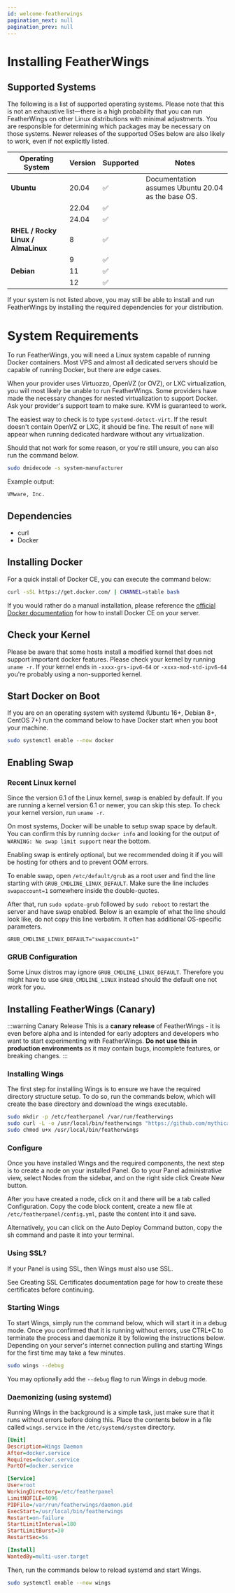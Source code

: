 ```yaml
---
id: welcome-featherwings
pagination_next: null
pagination_prev: null
---
```


# Installing FeatherWings

## Supported Systems

The following is a list of supported operating systems. Please note that this is not an exhaustive list—there is a high probability that you can run FeatherWings on other Linux distributions with minimal adjustments. You are responsible for determining which packages may be necessary on those systems. Newer releases of the supported OSes below are also likely to work, even if not explicitly listed.

| Operating System                | Version  | Supported | Notes                                                         |
|---------------------------------|----------|-----------|---------------------------------------------------------------|
| **Ubuntu**                      | 20.04    | ✅        | Documentation assumes Ubuntu 20.04 as the base OS.            |
|                                 | 22.04    | ✅        |                                                               |
|                                 | 24.04    | ✅        |                                                               |
| **RHEL / Rocky Linux / AlmaLinux** | 8        | ✅        |                                                               |
|                                 | 9        | ✅        |                                                               |
| **Debian**                      | 11       | ✅        |                                                               |
|                                 | 12       | ✅        |                                                               |

If your system is not listed above, you may still be able to install and run FeatherWings by installing the required dependencies for your distribution.


# System Requirements

To run FeatherWings, you will need a Linux system capable of running Docker containers. Most VPS and almost all dedicated servers should be capable of running Docker, but there are edge cases.

When your provider uses Virtuozzo, OpenVZ (or OVZ), or LXC virtualization, you will most likely be unable to run FeatherWings. Some providers have made the necessary changes for nested virtualization to support Docker. Ask your provider's support team to make sure. KVM is guaranteed to work.

The easiest way to check is to type `systemd-detect-virt`. If the result doesn't contain OpenVZ or LXC, it should be fine. The result of `none` will appear when running dedicated hardware without any virtualization.

Should that not work for some reason, or you're still unsure, you can also run the command below.

```bash
sudo dmidecode -s system-manufacturer
```

Example output:
```
VMware, Inc.
```

## Dependencies

- curl
- Docker

## Installing Docker

For a quick install of Docker CE, you can execute the command below:

```bash
curl -sSL https://get.docker.com/ | CHANNEL=stable bash
```

If you would rather do a manual installation, please reference the [official Docker documentation](https://docs.docker.com/engine/install/) for how to install Docker CE on your server.

## Check your Kernel

Please be aware that some hosts install a modified kernel that does not support important docker features. Please check your kernel by running `uname -r`. If your kernel ends in `-xxxx-grs-ipv6-64` or `-xxxx-mod-std-ipv6-64` you're probably using a non-supported kernel.

## Start Docker on Boot

If you are on an operating system with systemd (Ubuntu 16+, Debian 8+, CentOS 7+) run the command below to have Docker start when you boot your machine.

```bash
sudo systemctl enable --now docker
```

## Enabling Swap

### Recent Linux kernel

Since the version 6.1 of the Linux kernel, swap is enabled by default. If you are running a kernel version 6.1 or newer, you can skip this step. To check your kernel version, run `uname -r`.

On most systems, Docker will be unable to setup swap space by default. You can confirm this by running `docker info` and looking for the output of `WARNING: No swap limit support` near the bottom.

Enabling swap is entirely optional, but we recommended doing it if you will be hosting for others and to prevent OOM errors.

To enable swap, open `/etc/default/grub` as a root user and find the line starting with `GRUB_CMDLINE_LINUX_DEFAULT`. Make sure the line includes `swapaccount=1` somewhere inside the double-quotes.

After that, run `sudo update-grub` followed by `sudo reboot` to restart the server and have swap enabled. Below is an example of what the line should look like, do not copy this line verbatim. It often has additional OS-specific parameters.

```
GRUB_CMDLINE_LINUX_DEFAULT="swapaccount=1"
```

### GRUB Configuration

Some Linux distros may ignore `GRUB_CMDLINE_LINUX_DEFAULT`. Therefore you might have to use `GRUB_CMDLINE_LINUX` instead should the default one not work for you.


## Installing FeatherWings (Canary)

:::warning Canary Release
This is a **canary release** of FeatherWings - it is even before alpha and is intended for early adopters and developers who want to start experimenting with FeatherWings. **Do not use this in production environments** as it may contain bugs, incomplete features, or breaking changes.
:::

### Installing Wings

The first step for installing Wings is to ensure we have the required directory structure setup. To do so, run the commands below, which will create the base directory and download the wings executable.

```bash
sudo mkdir -p /etc/featherpanel /var/run/featherwings
sudo curl -L -o /usr/local/bin/featherwings "https://github.com/mythicalltd/featherwings/releases/latest/download/wings_linux_$([[ "$(uname -m)" == "x86_64" ]] && echo "amd64" || echo "arm64")"
sudo chmod u+x /usr/local/bin/featherwings
```

### Configure

Once you have installed Wings and the required components, the next step is to create a node on your installed Panel. Go to your Panel administrative view, select Nodes from the sidebar, and on the right side click Create New button.

After you have created a node, click on it and there will be a tab called Configuration. Copy the code block content, create a new file at `/etc/featherpanel/config.yml`, paste the content into it and save.

Alternatively, you can click on the Auto Deploy Command button, copy the sh command and paste it into your terminal.

### Using SSL?

If your Panel is using SSL, then Wings must also use SSL.

See Creating SSL Certificates documentation page for how to create these certificates before continuing.

### Starting Wings

To start Wings, simply run the command below, which will start it in a debug mode. Once you confirmed that it is running without errors, use CTRL+C to terminate the process and daemonize it by following the instructions below. Depending on your server's internet connection pulling and starting Wings for the first time may take a few minutes.

```bash
sudo wings --debug
```

You may optionally add the `--debug` flag to run Wings in debug mode.

### Daemonizing (using systemd)

Running Wings in the background is a simple task, just make sure that it runs without errors before doing this. Place the contents below in a file called `wings.service` in the `/etc/systemd/system` directory.

```ini
[Unit]
Description=Wings Daemon
After=docker.service
Requires=docker.service
PartOf=docker.service

[Service]
User=root
WorkingDirectory=/etc/featherpanel
LimitNOFILE=4096
PIDFile=/var/run/featherwings/daemon.pid
ExecStart=/usr/local/bin/featherwings
Restart=on-failure
StartLimitInterval=180
StartLimitBurst=30
RestartSec=5s

[Install]
WantedBy=multi-user.target
```

Then, run the commands below to reload systemd and start Wings.

```bash
sudo systemctl enable --now wings
```

